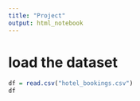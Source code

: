 ```yaml
---
title: "Project"
output: html_notebook
---
```

# load the dataset
```r
df = read.csv("hotel_bookings.csv")
df
```

